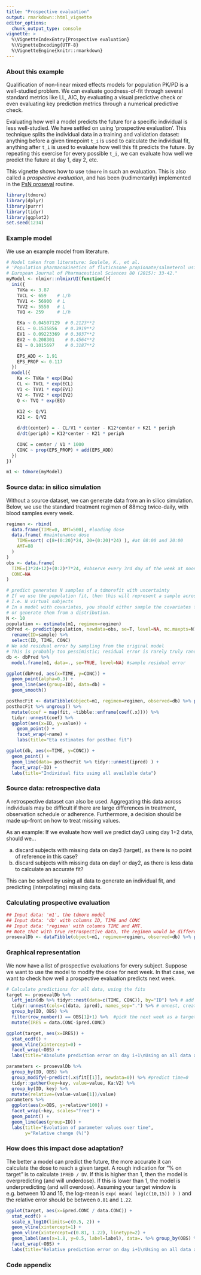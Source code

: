 ```yaml
---
title: "Prospective evaluation"
output: rmarkdown::html_vignette
editor_options:
  chunk_output_type: console
vignette: >
  %\VignetteIndexEntry{Prospective evaluation}
  %\VignetteEncoding{UTF-8}
  %\VignetteEngine{knitr::rmarkdown}
---
```

### About this example {-}

Qualification of non-linear mixed effects models for population PK/PD is a well-studied problem. We can evaluate goodness-of-fit through several standard metrics like LL, AIC, by evaluating a visual predictive check or even evaluating key prediction metrics through a numerical predictive check.

Evaluating how well a model predicts the future for a specific individual is less well-studied. We have settled on using 'prospective evaluation'. This technique splits the individual data in a training and validation dataset: anything before a given timepoint `t_i` is used to calculate the individual fit, anything after `t_i` is used to evaluate how well this fit predicts the future. By repeating this exercise for every possible `t_i`, we can evaluate how well we predict the future at day 1, day 2, etc.

This vignette shows how to use `tdmore` in such an evaluation. This is also called a _prospective evaluation_, and has been (rudimentarily) implemented in the  [PsN proseval](https://github.com/UUPharmacometrics/PsN/releases/download/4.9.0/proseval_userguide.pdf "proseval manual page") routine.

```r
library(tdmore)
library(dplyr)
library(purrr)
library(tidyr)
library(ggplot2)
set.seed(1234)
```

### Example model
We use an example model from literature.

```r
# Model taken from literature: Soulele, K., et al.
# 'Population pharmacokinetics of fluticasone propionate/salmeterol using two different dry powder inhalers.'
# European Journal of Pharmaceutical Sciences 80 (2015): 33-42."
myModel <- nlmixr::nlmixrUI(function(){
  ini({
    TVKa <- 3.87
    TVCL <- 659    # L/h
    TVV1 <- 56900  # L
    TVV2 <- 5550   # L
    TVQ <- 259     # L/h

    EKa ~ 0.04507129  # 0.2123**2
    ECL ~ 0.1535856   # 0.3919**2
    EV1 ~ 0.09223369  # 0.3037**2
    EV2 ~ 0.208301    # 0.4564**2
    EQ ~ 0.1015697    # 0.3187**2

    EPS_ADD <- 1.91
    EPS_PROP <- 0.117
  })
  model({
    Ka <- TVKa * exp(EKa)
    CL <- TVCL * exp(ECL)
    V1 <- TVV1 * exp(EV1)
    V2 <- TVV2 * exp(EV2)
    Q <- TVQ * exp(EQ)
    
    K12 <- Q/V1
    K21 <- Q/V2

    d/dt(center) = - CL/V1 * center - K12*center + K21 * periph
    d/dt(periph) = K12*center - K21 * periph

    CONC = center / V1 * 1000
    CONC ~ prop(EPS_PROP) + add(EPS_ADD)
  })
})

m1 <- tdmore(myModel)
```

### Source data: in silico simulation
Without a source dataset, we can generate data from an in silico simulation. Below, we use the standard treatment regimen of 88mcg twice-daily, with blood samples every week.

```r
regimen <- rbind(
  data.frame(TIME=0, AMT=500), #loading dose
  data.frame( #maintenance dose
    TIME=sort( c(8+(0:20)*24, 20+(0:20)*24) ), #at 08:00 and 20:00
    AMT=88
  )
)
obs <- data.frame(
  TIME=(3*24+12)+(0:2)*7*24, #observe every 3rd day of the week at noon
  CONC=NA
)

# predict generates N samples of a tdmorefit with uncertainty
# If we use the population fit, then this will represent a sample across the population.
# I.e. N virtual subjects
# In a model with covariates, you should either sample the covariates from an external database,
# or generate them from a distribution.
N <- 10
population <- estimate(m1, regimen=regimen)
dbPred <- predict(population, newdata=obs, se=T, level=NA, mc.maxpts=N) %>%
  rename(ID=sample) %>%
  select(ID, TIME, CONC)
# We add residual error by sampling from the original model
# This is probably too pessimistic; residual error is rarely truly random...
db <- dbPred %>%
  model.frame(m1, data=., se=TRUE, level=NA) #sample residual error

ggplot(dbPred, aes(x=TIME, y=CONC)) + 
  geom_point(alpha=0.3) +
  geom_line(aes(group=ID), data=db) +
  geom_smooth()

posthocFit <- dataTibble(object=m1, regimen=regimen, observed=db) %>% posthoc(se.fit=F, control=list(factr=1e14))
posthocFit %>% ungroup() %>%
  mutate(coef = map(fit, ~tibble::enframe(coef(.x)))) %>% 
  tidyr::unnest(coef) %>%
  ggplot(aes(x=ID, y=value)) + 
    geom_point() + 
    facet_wrap(~name) +
    labs(title="Eta estimates for posthoc fit")

ggplot(db, aes(x=TIME, y=CONC)) + 
  geom_point() +
  geom_line(data= posthocFit %>% tidyr::unnest(ipred) ) +
  facet_wrap(~ID) +
  labs(title="Individual fits using all available data")
```

### Source data: retrospective data
A retrospective dataset can also be used. Aggregating this data across individuals may be difficult if there are large differences in treatment, observation schedule or adherence. Furthermore, a decision should be made up-front on how to treat missing values.

As an example: If we evaluate how well we predict day3 using day 1+2 data, should we...

a) discard subjects with missing data on day3 (target), as there is no point of reference in this case?
b) discard subjects with missing data on day1 or day2, as there is less data to calculate an accurate fit?

This can be solved by using all data to generate an individual fit, and predicting (interpolating) missing data.

### Calculating prospective evaluation {-}
```r
## Input data: 'm1', the tdmore model
## Input data: 'db' with columns ID, TIME and CONC
## Input data: 'regimen' with columns TIME and AMT.
## Note that with true retrospective data, the regimen would be different per individual
prosevalDb <- dataTibble(object=m1, regimen=regimen, observed=db) %>% proseval(control=list(factr=1e14))
```

### Graphical representation {-}
We now have a list of prospective evaluations for every subject. Suppose we want to use the model to modify the dose for next week. In that case, we want to check how well a prospective evaluation predicts next week.

```r
# Calculate predictions for all data, using the fits
target <- prosevalDb %>% 
  left_join(db %>% tidyr::nest(data=c(TIME, CONC)), by="ID") %>% # add original data
  tidyr::unnest(cols=c(data, ipred), names_sep=".") %>% # unnest, creating data.CONC and ipred.CONC columns
  group_by(ID, OBS) %>% 
  filter(row_number() == OBS[1]+1) %>%  #pick the next week as a target
  mutate(IRES = data.CONC-ipred.CONC)

ggplot(target, aes(x=IRES)) +
  stat_ecdf() +
  geom_vline(xintercept=0) +
  facet_wrap(~OBS) +
  labs(title="Absolute prediction error on day i+1\nUsing on all data available on day i")
```

```r
parameters <- prosevalDb %>%
  group_by(ID, OBS) %>%
  group_modify(~predict(.x$fit[[1]], newdata=0)) %>% #predict time=0
  tidyr::gather(key=key, value=value, Ka:V2) %>%
  group_by(ID, key) %>%
  mutate(relative=(value-value[1])/value)
parameters %>%
  ggplot(aes(x=OBS, y=relative*100)) +
  facet_wrap(~key, scales="free") +
  geom_point() +
  geom_line(aes(group=ID)) +
  labs(title="Evolution of parameter values over time",
       y="Relative change (%)")
```

### How does this impact dose adaptation? {-}
The better a model can predict the future, the more accurate it can calculate the dose to reach a given target. A rough indication for "% on target" is to calculate `IPRED / DV`. If this is higher than 1, then the model is overpredicting (and will underdose). If this is lower than 1, the model is underpredicting (and will overdose). Assuming your target window is e.g. between 10 and 15, the log-mean is `exp( mean( log(c(10,15)) ) )` and the relative error should be between `0.81` and `1.22`.

```r
ggplot(target, aes(x=ipred.CONC / data.CONC)) +
  stat_ecdf() +
  scale_x_log10(limits=c(0.5, 2)) +
  geom_vline(xintercept=1) +
  geom_vline(xintercept=c(0.81, 1.22), linetype=2) +
  geom_label(aes(x=1.8, y=0.5, label=label), data=. %>% group_by(OBS) %>% summarize(label=paste0( round(mean(between(ipred.CONC/data.CONC, 0.81, 1.22))*100), "%"))) +
  facet_wrap(~OBS) +
  labs(title="Relative prediction error on day i+1\nUsing on all data available on day i", caption="White boxes represent % of patients in target")
```

### Code appendix
```r
```
